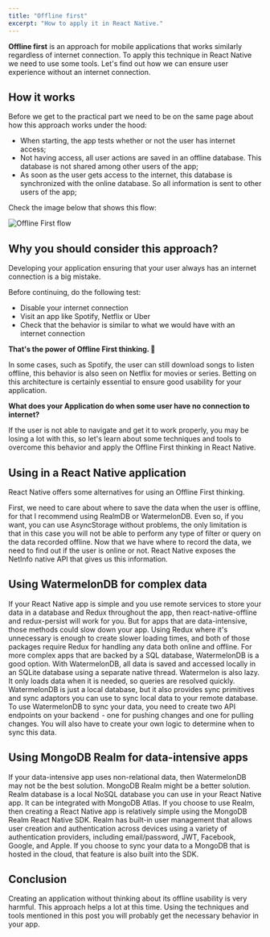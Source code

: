 ```yaml
---
title: "Offline first"
excerpt: "How to apply it in React Native."
---
```


**Offline first** is an approach for mobile applications that works similarly regardless of internet connection. To apply this technique in React Native we need to use some tools.
Let's find out how we can ensure user experience without an internet connection.

## How it works

Before we get to the practical part we need to be on the same page about how this approach works under the hood:

- When starting, the app tests whether or not the user has internet access;
- Not having access, all user actions are saved in an offline database. This database is not shared among other users of the app;
- As soon as the user gets access to the internet, this database is synchronized with the online database. So all information is sent to other users of the app;

Check the image below that shows this flow:

![Offline First flow](/blog/offline-first.png)

## Why you should consider this approach?

Developing your application ensuring that your user always has an internet connection is a big mistake.

Before continuing, do the following test:

- Disable your internet connection
- Visit an app like Spotify, Netflix or Uber
- Check that the behavior is similar to what we would have with an internet connection

**That's the power of Offline First thinking. 🚀**

In some cases, such as Spotify, the user can still download songs to listen offline, this behavior is also seen on Netflix for movies or series.
Betting on this architecture is certainly essential to ensure good usability for your application.

**What does your Application do when some user have no connection to internet?**

If the user is not able to navigate and get it to work properly, you may be losing a lot with this, so let's learn about some techniques and tools to overcome this behavior and apply the Offline First thinking in React Native.

## Using in a React Native application

React Native offers some alternatives for using an Offline First thinking.

First, we need to care about where to save the data when the user is offline, for that I recommend using RealmDB or WatermelonDB. Even so, if you want, you can use AsyncStorage without problems, the only limitation is that in this case you will not be able to perform any type of filter or query on the data recorded offline.
Now that we have where to record the data, we need to find out if the user is online or not. React Native exposes the NetInfo native API that gives us this information.

## Using WatermelonDB for complex data

If your React Native app is simple and you use remote services to store your data in a database and Redux throughout the app, then react-native-offline and redux-persist will work for you.
But for apps that are data-intensive, those methods could slow down your app. Using Redux where it's unnecessary is enough to create slower loading times, and both of those packages require Redux for handling any data both online and offline.
For more complex apps that are backed by a SQL database, WatermelonDB is a good option. With WatermelonDB, all data is saved and accessed locally in an SQLite database using a separate native thread. Watermelon is also lazy. It only loads data when it is needed, so queries are resolved quickly.
WatermelonDB is just a local database, but it also provides sync primitives and sync adaptors you can use to sync local data to your remote database.
To use WatermelonDB to sync your data, you need to create two API endpoints on your backend  - one for pushing changes and one for pulling changes. You will also have to create your own logic to determine when to sync this data.

## Using MongoDB Realm for data-intensive apps

If your data-intensive app uses non-relational data, then WatermelonDB may not be the best solution. MongoDB Realm might be a better solution. Realm database is a local NoSQL database you can use in your React Native app. It can be integrated with MongoDB Atlas.
If you choose to use Realm, then creating a React Native app is relatively simple using the MongoDB Realm React Native SDK. Realm has built-in user management that allows user creation and authentication across devices using a variety of authentication providers, including email/password, JWT, Facebook, Google, and Apple. If you choose to sync your data to a MongoDB that is hosted in the cloud, that feature is also built into the SDK.

## Conclusion

Creating an application without thinking about its offline usability is very harmful. This approach helps a lot at this time.
Using the techniques and tools mentioned in this post you will probably get the necessary behavior in your app.

